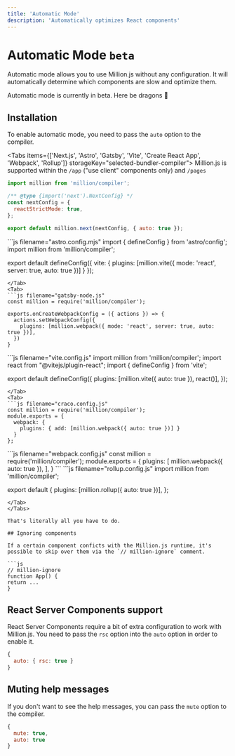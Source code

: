 ```yaml
---
title: 'Automatic Mode'
description: 'Automatically optimizes React components'
---
```



# Automatic Mode `beta`

Automatic mode allows you to use Million.js without any configuration. It will automatically determine which components are slow and optimize them.

<Callout type="warning">
  Automatic mode is currently in beta. Here be dragons 🐉
</Callout>

## Installation

To enable automatic mode, you need to pass the `auto` option to the compiler.

<Tabs items={['Next.js', 'Astro', 'Gatsby', 'Vite', 'Create React App', 'Webpack', 'Rollup']} storageKey="selected-bundler-compiler">
  <Tab>
  Million.js is supported within the `/app` ("use client" components only) and `/pages`

  ```js filename="next.config.mjs"
  import million from 'million/compiler';

  /** @type {import('next').NextConfig} */
  const nextConfig = {
    reactStrictMode: true,
  };

  export default million.next(nextConfig, { auto: true });
  ```
  </Tab>
  <Tab>
  ```js filename="astro.config.mjs"
  import { defineConfig } from 'astro/config';
  import million from 'million/compiler';

  export default defineConfig({
    vite: {
      plugins: [million.vite({ mode: 'react', server: true, auto: true })]
    }
  });
  ```
  </Tab>
  <Tab>
  ```js filename="gatsby-node.js"
  const million = require('million/compiler');

  exports.onCreateWebpackConfig = ({ actions }) => {
    actions.setWebpackConfig({
      plugins: [million.webpack({ mode: 'react', server: true, auto: true })],
    })
  }
  ```
  </Tab>
  <Tab>
  ```js filename="vite.config.js"
  import million from 'million/compiler';
  import react from "@vitejs/plugin-react";
  import { defineConfig } from 'vite';

  export default defineConfig({
    plugins: [million.vite({ auto: true }), react()],
  });
  ```
  </Tab>
  <Tab>
  ```js filename="craco.config.js"
  const million = require('million/compiler');
  module.exports = {
    webpack: {
      plugins: { add: [million.webpack({ auto: true })] }
    }
  };
  ```
  </Tab>
  <Tab>
  ```js filename="webpack.config.js"
  const million = require('million/compiler');
  module.exports = {
    plugins: [
      million.webpack({ auto: true }),
    ],
  }
  ```
  </Tab>
  <Tab>
  ```js filename="rollup.config.js"
  import million from 'million/compiler';

  export default {
    plugins: [million.rollup({ auto: true })],
  };
  ```
  </Tab>
</Tabs>

That's literally all you have to do.

## Ignoring components

If a certain component conficts with the Million.js runtime, it's possible to skip over them via the `// million-ignore` comment.

```js
// million-ignore
function App() {
  return ...
}
```

## React Server Components support

React Server Components require a bit of extra configuration to work with Million.js. You need to pass the `rsc` option into the `auto` option in order to enable it.

```js
{
  auto: { rsc: true }
}
```

## Muting help messages

If you don't want to see the help messages, you can pass the `mute` option to the compiler.

```js
{
  mute: true,
  auto: true
}
```